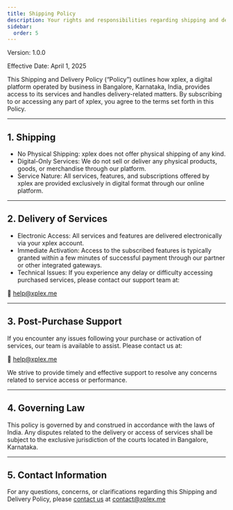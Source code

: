 ```yaml
---
title: Shipping Policy
description: Your rights and responsibilities regarding shipping and delivery.
sidebar:
  order: 5
---
```


Version: 1.0.0

Effective Date: April 1, 2025

This Shipping and Delivery Policy (“Policy”) outlines how xplex, a digital platform operated by business in Bangalore, Karnataka, India, provides access to its services and handles delivery-related matters. By subscribing to or accessing any part of xplex, you agree to the terms set forth in this Policy.

---

## 1. Shipping

- No Physical Shipping: xplex does not offer physical shipping of any kind.
- Digital-Only Services: We do not sell or deliver any physical products, goods, or merchandise through our platform.
- Service Nature: All services, features, and subscriptions offered by xplex are provided exclusively in digital format through our online platform.

---

## 2. Delivery of Services

- Electronic Access: All services and features are delivered electronically via your xplex account.
- Immediate Activation: Access to the subscribed features is typically granted within a few minutes of successful payment through our partner or other integrated gateways.
- Technical Issues: If you experience any delay or difficulty accessing purchased services, please contact our support team at:

📧 [help@xplex.me](mailto:help@xplex.me)

---

## 3. Post-Purchase Support

If you encounter any issues following your purchase or activation of services, our team is available to assist. Please contact us at:

📧 [help@xplex.me](mailto:help@xplex.me)

We strive to provide timely and effective support to resolve any concerns related to service access or performance.

---

## 4. Governing Law

This policy is governed by and construed in accordance with the laws of India. Any disputes related to the delivery or access of services shall be subject to the exclusive jurisdiction of the courts located in Bangalore, Karnataka.

---

## 5. Contact Information

For any questions, concerns, or clarifications regarding this Shipping and Delivery Policy, please [contact us](/about/contact) at [contact@xplex.me](mailto:contact@xplex.me)

